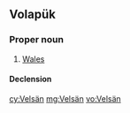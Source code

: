 ==Volapük==

===Proper noun===
{{infl|vo|proper noun}}

# [[Wales]]

====Declension====
{{vo-decl-noun-np}}

[[cy:Velsän]]
[[mg:Velsän]]
[[vo:Velsän]]